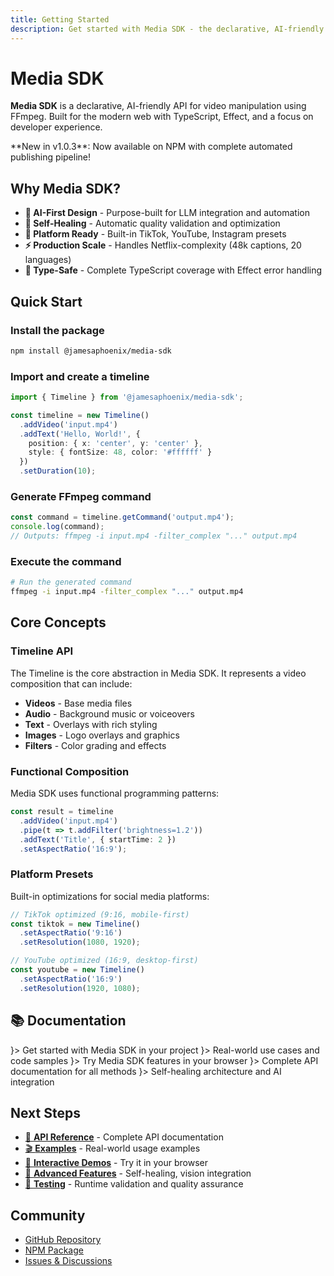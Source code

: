 ```yaml
---
title: Getting Started
description: Get started with Media SDK - the declarative, AI-friendly video processing library
---
```



# Media SDK

**Media SDK** is a declarative, AI-friendly API for video manipulation using FFmpeg. Built for the modern web with TypeScript, Effect, and a focus on developer experience.

<Callout type="info">
  **New in v1.0.3**: Now available on NPM with complete automated publishing pipeline!
</Callout>

## Why Media SDK?

- **🤖 AI-First Design** - Purpose-built for LLM integration and automation
- **🧬 Self-Healing** - Automatic quality validation and optimization  
- **📱 Platform Ready** - Built-in TikTok, YouTube, Instagram presets
- **⚡ Production Scale** - Handles Netflix-complexity (48k captions, 20 languages)
- **🔧 Type-Safe** - Complete TypeScript coverage with Effect error handling

## Quick Start

<Steps>

### Install the package

```bash
npm install @jamesaphoenix/media-sdk
```

### Import and create a timeline

```typescript
import { Timeline } from '@jamesaphoenix/media-sdk';

const timeline = new Timeline()
  .addVideo('input.mp4')
  .addText('Hello, World!', {
    position: { x: 'center', y: 'center' },
    style: { fontSize: 48, color: '#ffffff' }
  })
  .setDuration(10);
```

### Generate FFmpeg command

```typescript
const command = timeline.getCommand('output.mp4');
console.log(command);
// Outputs: ffmpeg -i input.mp4 -filter_complex "..." output.mp4
```

### Execute the command

```bash
# Run the generated command
ffmpeg -i input.mp4 -filter_complex "..." output.mp4
```

</Steps>

## Core Concepts

### Timeline API

The Timeline is the core abstraction in Media SDK. It represents a video composition that can include:

- **Videos** - Base media files
- **Audio** - Background music or voiceovers  
- **Text** - Overlays with rich styling
- **Images** - Logo overlays and graphics
- **Filters** - Color grading and effects

### Functional Composition

Media SDK uses functional programming patterns:

```typescript
const result = timeline
  .addVideo('input.mp4')
  .pipe(t => t.addFilter('brightness=1.2'))
  .addText('Title', { startTime: 2 })
  .setAspectRatio('16:9');
```

### Platform Presets

Built-in optimizations for social media platforms:

```typescript
// TikTok optimized (9:16, mobile-first)
const tiktok = new Timeline()
  .setAspectRatio('9:16')
  .setResolution(1080, 1920);

// YouTube optimized (16:9, desktop-first)  
const youtube = new Timeline()
  .setAspectRatio('16:9')
  .setResolution(1920, 1080);
```

## 📚 Documentation

<Cards>
  <Card title="Installation" href="/docs/installation" icon={<PackageIcon />}>
    Get started with Media SDK in your project
  </Card>
  <Card title="Examples" href="/docs/examples" icon={<CodeIcon />}>
    Real-world use cases and code samples
  </Card>
  <Card title="Interactive Demos" href="/docs/interactive" icon={<MousePointerIcon />}>
    Try Media SDK features in your browser
  </Card>
  <Card title="API Reference" href="/docs/api" icon={<FileTextIcon />}>
    Complete API documentation for all methods
  </Card>
  <Card title="Advanced Features" href="/docs/advanced" icon={<SettingsIcon />}>
    Self-healing architecture and AI integration
  </Card>
</Cards>

## Next Steps

- [📖 **API Reference**](/docs/api) - Complete API documentation
- [🎬 **Examples**](/docs/examples) - Real-world usage examples
- [🎨 **Interactive Demos**](/docs/interactive) - Try it in your browser
- [🚀 **Advanced Features**](/docs/advanced) - Self-healing, vision integration
- [🧪 **Testing**](/docs/testing) - Runtime validation and quality assurance

## Community

- [GitHub Repository](https://github.com/jamesaphoenix/media-sdk)
- [NPM Package](https://www.npmjs.com/package/@jamesaphoenix/media-sdk)
- [Issues & Discussions](https://github.com/jamesaphoenix/media-sdk/issues)